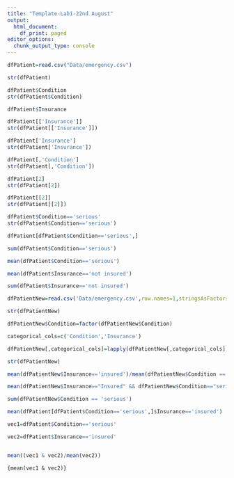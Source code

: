 ```yaml
---
title: "Template-Lab1-22nd August"
output:
  html_document:
    df_print: paged
editor_options:
  chunk_output_type: console
---
```


```r
dfPatient=read.csv("Data/emergency.csv")
```

```r
str(dfPatient)
```

```r
dfPatient$Condition
str(dfPatient$Condition)
```

```r
dfPatient$Insurance
```

```r
dfPatient[['Insurance']]
str(dfPatient[['Insurance']])
```

```r
dfPatient['Insurance']
str(dfPatient['Insurance'])
```

```r
dfPatient[,'Condition']
str(dfPatient[,'Condition'])
```

```r
dfPatient[2]
str(dfPatient[2])
```

```r
dfPatient[[2]]
str(dfPatient[[2]])

```

```r
dfPatient$Condition=='serious'
str(dfPatient$Condition=='serious')
```

```r
dfPatient[dfPatient$Condition=='serious',]
```

```r
sum(dfPatient$Condition=='serious')
```

```r
mean(dfPatient$Condition=='serious')
```

```r
mean(dfPatient$Insurance=='not insured')
```

```r
sum(dfPatient$Insurance=='not insured')
```

```r
dfPatientNew=read.csv('Data/emergency.csv',row.names=1,stringsAsFactors = TRUE)
```

```r
str(dfPatientNew)
```

```r
dfPatientNew$Condition=factor(dfPatientNew$Condition)
```

```r
categorical_cols=c('Condition','Insurance')
```

```r
dfPatientNew[,categorical_cols]=lapply(dfPatientNew[,categorical_cols],factor)
```

```r
str(dfPatientNew)
```

```r
mean(dfPatientNew$Insurance=='insured')/mean(dfPatientNew$Condition == 'serious')
```

```r
mean(dfPatientNew$Insurance=="Insured" && dfPatientNew$Condition=="serious")
```

```r
sum(dfPatientNew$Condition == 'serious')
```

```r

mean(dfPatient[dfPatient$Condition=='serious',]$Insurance=='insured')
```

```r
vec1=dfPatient$Condition=='serious'
```

```r
vec2=dfPatient$Insurance=='insured'
```

```r
```

```r

mean((vec1 & vec2)/mean(vec2))
```

`{mean(vec1 & vec2)}`

```         
```

```         
```

```         
```

```r
```

